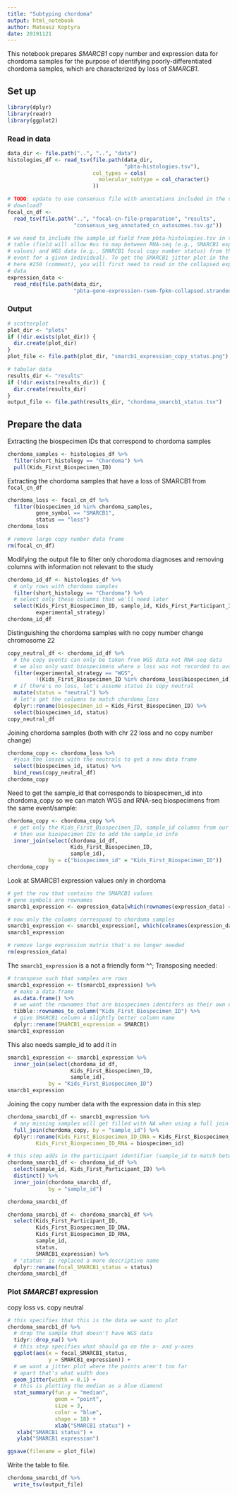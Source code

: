 ```yaml
---
title: "Subtyping chordoma"
output: html_notebook
author: Mateusz Koptyra 
date: 20191121
---
```


This notebook prepares _SMARCB1_ copy number and expression data for chordoma samples for the purpose of identifying poorly-differentiated chordoma samples, which are characterized by loss of _SMARCB1_.

## Set up

```r
library(dplyr)
library(readr)
library(ggplot2)
```

### Read in data

```r
data_dir <- file.path("..", "..", "data")
histologies_df <- read_tsv(file.path(data_dir,
                                     "pbta-histologies.tsv"),
                           col_types = cols(
                             molecular_subtype = col_character()
                           ))
```

```r
# TODO: update to use consensus file with annotations included in the data 
# download?
focal_cn_df <- 
  read_tsv(file.path("..", "focal-cn-file-preparation", "results",
                     "consensus_seg_annotated_cn_autosomes.tsv.gz"))
```

```r
# we need to include the sample_id field from pbta-histologies.tsv in the final 
# table (field will allow #us to map between RNA-seq (e.g., SMARCB1 expression 
# values) and WGS data (e.g., SMARCB1 focal copy number status) from the same 
# event for a given individual). To get the SMARCB1 jitter plot in the photo 
# here #250 (comment), you will first need to read in the collapsed expression 
# data
expression_data <- 
  read_rds(file.path(data_dir, 
                     "pbta-gene-expression-rsem-fpkm-collapsed.stranded.rds"))
```

### Output

```r
# scatterplot
plot_dir <- "plots"
if (!dir.exists(plot_dir)) {
  dir.create(plot_dir)
}
plot_file <- file.path(plot_dir, "smarcb1_expression_copy_status.png")

# tabular data
results_dir <- "results"
if (!dir.exists(results_dir)) {
  dir.create(results_dir)
}
output_file <- file.path(results_dir, "chordoma_smarcb1_status.tsv")
```

## Prepare the data

Extracting the biospecimen IDs that correspond to chordoma samples

```r
chordoma_samples <- histologies_df %>%
  filter(short_histology == "Chordoma") %>% 
  pull(Kids_First_Biospecimen_ID)
```

Extracting the chordoma samples that have a loss of SMARCB1 from `focal_cn_df`

```r
chordoma_loss <- focal_cn_df %>% 
  filter(biospecimen_id %in% chordoma_samples, 
         gene_symbol == "SMARCB1",
         status == "loss")
chordoma_loss 
```

```r
# remove large copy number data frame
rm(focal_cn_df)
```

Modifying the output file to filter only chorodoma diagnoses and removing columns with information not relevant to the study
```r
chordoma_id_df <- histologies_df %>% 
  # only rows with chordoma samples
  filter(short_histology == "Chordoma") %>%
  # select only these columns that we'll need later
  select(Kids_First_Biospecimen_ID, sample_id, Kids_First_Participant_ID,
         experimental_strategy)
chordoma_id_df
```

Distinguishing the chordoma samples with no copy number change chromosome 22
```r
copy_neutral_df <- chordoma_id_df %>% 
  # the copy events can only be taken from WGS data not RNA-seq data
  # we also only want biospecimens where a loss was not recorded to avoid duplicates
  filter(experimental_strategy == "WGS",
         !(Kids_First_Biospecimen_ID %in% chordoma_loss$biospecimen_id)) %>%
  # if there's no loss, let's assume status is copy neutral
  mutate(status = "neutral") %>%
  # let's get the columns to match chordoma_loss
  dplyr::rename(biospecimen_id = Kids_First_Biospecimen_ID) %>%
  select(biospecimen_id, status)
copy_neutral_df
```

Joining chordoma samples (both with chr 22 loss and no copy number change)
```r
chordoma_copy <- chordoma_loss %>% 
  #join the losses with the neutrals to get a new data frame
  select(biospecimen_id, status) %>%
  bind_rows(copy_neutral_df)
chordoma_copy
```

Need to get the sample_id that corresponds to biospecimen_id into chordoma_copy so we can match WGS and RNA-seq biospecimens from the same event/sample:
```r
chordoma_copy <- chordoma_copy %>%
  # get only the Kids_First_Biospecimen_ID, sample_id columns from our identifier data.frame
  # then use biospecimen IDs to add the sample_id info
  inner_join(select(chordoma_id_df,
                    Kids_First_Biospecimen_ID,
                    sample_id),
             by = c("biospecimen_id" = "Kids_First_Biospecimen_ID"))
chordoma_copy
```

Look at SMARCB1 expression values only in chordoma

```r
# get the row that contains the SMARCB1 values
# gene symbols are rownames
smarcb1_expression <- expression_data[which(rownames(expression_data) == "SMARCB1"), ]

# now only the columns correspond to chordoma samples
smarcb1_expression <- smarcb1_expression[, which(colnames(expression_data) %in% chordoma_samples) ]
smarcb1_expression
```

```r
# remove large expression matrix that's no longer needed
rm(expression_data)
```

The `smarcb1_expression` is a not a friendly form ^^; Transposing needed: 

```r
# transpose such that samples are rows
smarcb1_expression <- t(smarcb1_expression) %>%
  # make a data.frame
  as.data.frame() %>%
  # we want the rownames that are biospecimen identifers as their own column called Kids_First_Biospecimen_ID
  tibble::rownames_to_column("Kids_First_Biospecimen_ID") %>%
  # give SMARCB1 column a slightly better column name
  dplyr::rename(SMARCB1_expression = SMARCB1)
smarcb1_expression
```

This also needs sample_id to add it in
```r
smarcb1_expression <- smarcb1_expression %>%
  inner_join(select(chordoma_id_df,
                    Kids_First_Biospecimen_ID,
                    sample_id),
             by = "Kids_First_Biospecimen_ID")
smarcb1_expression
```

Joining the copy number data with the expression data in this step
```r
chordoma_smarcb1_df <- smarcb1_expression %>%
  # any missing samples will get filled with NA when using a full join
  full_join(chordoma_copy, by = "sample_id") %>%
  dplyr::rename(Kids_First_Biospecimen_ID_DNA = Kids_First_Biospecimen_ID,
         Kids_First_Biospecimen_ID_RNA = biospecimen_id)

# this step adds in the participant identifier (sample_id to match between the two data.frame)
chordoma_smarcb1_df <- chordoma_id_df %>%
  select(sample_id, Kids_First_Participant_ID) %>%
  distinct() %>%
  inner_join(chordoma_smarcb1_df,
             by = "sample_id")

chordoma_smarcb1_df
```

```r
chordoma_smarcb1_df <- chordoma_smarcb1_df %>%
  select(Kids_First_Participant_ID, 
         Kids_First_Biospecimen_ID_DNA,
         Kids_First_Biospecimen_ID_RNA,
         sample_id,
         status,
         SMARCB1_expression) %>%
  # 'status' is replaced a more descriptive name
  dplyr::rename(focal_SMARCB1_status = status)
chordoma_smarcb1_df
```

### Plot _SMARCB1_ expression

copy loss vs. copy neutral 

```r
# this specifies that this is the data we want to plot
chordoma_smarcb1_df %>%
  # drop the sample that doesn't have WGS data
  tidyr::drop_na() %>%
  # this step specifies what should go on the x- and y-axes
  ggplot(aes(x = focal_SMARCB1_status,
             y = SMARCB1_expression)) +
  # we want a jitter plot where the points aren't too far 
  # apart that's what width does
  geom_jitter(width = 0.1) +
  # this is plotting the median as a blue diamond
  stat_summary(fun.y = "median", 
               geom = "point", 
               size = 3, 
               color = "blue", 
               shape = 18) +
               xlab("SMARCB1 status") +
   xlab("SMARCB1 status") +
   ylab("SMARCB1 expression")
```

```r
ggsave(filename = plot_file)
```

Write the table to file.

```r
chordoma_smarcb1_df %>%
  write_tsv(output_file)
```
